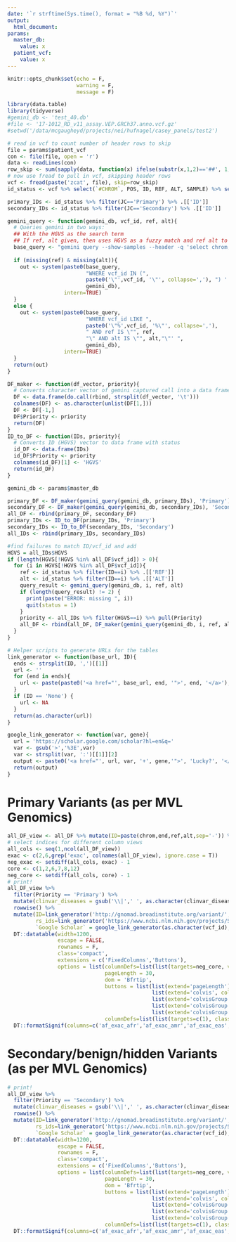 ```yaml
---
date: '`r strftime(Sys.time(), format = "%B %d, %Y")`'
output: 
  html_document:
params:
  master_db:
    value: x
  patient_vcf:
    value: x
---
```

```r
knitr::opts_chunk$set(echo = F,
                      warning = F,
                      message = F)
```

```r
library(data.table)
library(tidyverse)
#gemini_db <- 'test_40.db'
#file <- '17-1012_RD_v11_assay.VEP.GRCh37.anno.vcf.gz'
#setwd('/data/mcgaugheyd/projects/nei/hufnagel/casey_panels/test2')

# read in vcf to count number of header rows to skip
file = params$patient_vcf
con <- file(file, open = 'r')
data <- readLines(con)
row_skip <- sum(sapply(data, function(x) ifelse(substr(x,1,2)=='##', 1,0)))
# now use fread to pull in vcf, skipping header rows
vcf <- fread(paste('zcat', file), skip=row_skip)
id_status <- vcf %>% select(`#CHROM`, POS, ID, REF, ALT, SAMPLE) %>% separate(SAMPLE, c('GT', 'CT', 'JC'), ':')

primary_IDs <- id_status %>% filter(JC=='Primary') %>% .[['ID']]
secondary_IDs <- id_status %>% filter(JC=='Secondary') %>% .[['ID']]

gemini_query <- function(gemini_db, vcf_id, ref, alt){
  # Queries gemini in two ways:
  ## With the HGVS as the search term
  ## If ref, alt given, then uses HGVS as a fuzzy match and ref alt to confirm
  base_query <- "gemini query --show-samples --header -q 'select chrom, start, end, ref, alt, vcf_id, hgvsc, hgvsp, type, gene, impact, rs_ids, pfam_domain, clinvar_diseases, clinvar_ID, clinvar_pathogenic, clinvar_sig, hgmd_overlap, af_exac_afr, af_exac_all af_exac_amr, af_exac_eas, af_exac_nfe af_exac_oth, af_exac_sas, an_exac_all, exac_num_het, exac_num_hom_alt, mis_z, pli, gerp_elements, polyphen_pred, polyphen_score, sift_pred, sift_score, cadd_phred FROM variants "
  
  if (missing(ref) & missing(alt)){
    out <- system(paste0(base_query,
                         "WHERE vcf_id IN (", 
                         paste0('\"',vcf_id, '\"', collapse=','), ") ' ", 
                         gemini_db), 
                  intern=TRUE) 
  }
  else {
    out <- system(paste0(base_query,
                         "WHERE vcf_id LIKE ", 
                         paste0('\"%',vcf_id, '%\"', collapse=','), 
                         " AND ref IS \"", ref, 
                         "\" AND alt IS \"", alt,"\"' ", 
                         gemini_db), 
                  intern=TRUE) 
  }
  return(out)
}

DF_maker <- function(df_vector, priority){
  # Converts character vector of gemini captured call into a data frame
  DF <- data.frame(do.call(rbind, strsplit(df_vector, '\t')))
  colnames(DF) <- as.character(unlist(DF[1,]))
  DF <- DF[-1,] 
  DF$Priority <- priority
  return(DF)
}
ID_to_DF <- function(IDs, priority){
  # Converts ID (HGVS) vector to data frame with status 
  id_DF <- data.frame(IDs)
  id_DF$Priority <- priority
  colnames(id_DF)[1] <- 'HGVS'
  return(id_DF)
}
```

```r
gemini_db <- params$master_db

primary_DF <- DF_maker(gemini_query(gemini_db, primary_IDs), 'Primary')
secondary_DF <- DF_maker(gemini_query(gemini_db, secondary_IDs), 'Secondary')
all_DF <- rbind(primary_DF, secondary_DF)
primary_IDs <- ID_to_DF(primary_IDs, 'Primary')
secondary_IDs <- ID_to_DF(secondary_IDs, 'Secondary')
all_IDs <- rbind(primary_IDs, secondary_IDs)

#find failures to match ID/vcf_id and add
HGVS = all_IDs$HGVS
if (length(HGVS[!HGVS %in% all_DF$vcf_id]) > 0){
  for (i in HGVS[!HGVS %in% all_DF$vcf_id]){
    ref <- id_status %>% filter(ID==i) %>% .[['REF']]
    alt <- id_status %>% filter(ID==i) %>% .[['ALT']]
    query_result <- gemini_query(gemini_db, i, ref, alt)
    if (length(query_result) != 2) {
      print(paste("ERROR: missing ", i)) 
      quit(status = 1)
    }
    priority <- all_IDs %>% filter(HGVS==i) %>% pull(Priority)
    all_DF <- rbind(all_DF, DF_maker(gemini_query(gemini_db, i, ref, alt), priority) )
  }
}
```

```r
# Helper scripts to generate URLs for the tables
link_generator <- function(base_url, ID){
  ends <- strsplit(ID, ',')[[1]]
  url <- ''
  for (end in ends){
    url <- paste(paste0('<a href="', base_url, end, '">', end, '</a>'), url)
  }
  if (ID == 'None') {
    url <- NA
  }
  return(as.character(url))
}

google_link_generator <- function(var, gene){
  url = 'https://scholar.google.com/scholar?hl=en&q='
  var <- gsub('>','%3E',var)
  var <- strsplit(var, ':')[[1]][2]
  output <- paste0('<a href="', url, var, '+', gene,'">', 'Lucky?', '</a>')
  return(output)
}
```

# Primary Variants (as per MVL Genomics)
```r
all_DF_view <- all_DF %>% mutate(ID=paste(chrom,end,ref,alt,sep='-')) %>% select(ID, vcf_id:Priority)
# select indices for different column views
all_cols <- seq(1,ncol(all_DF_view))
exac <- c(2,6,grep('exac', colnames(all_DF_view), ignore.case = T))
neg_exac <- setdiff(all_cols, exac) - 1
core <- c(1,2,6,7,8,12)
neg_core <- setdiff(all_cols, core) - 1
# print!
all_DF_view %>% 
  filter(Priority == 'Primary') %>% 
  mutate(clinvar_diseases = gsub('\\|',' ', as.character(clinvar_diseases))) %>% 
  rowwise() %>% 
  mutate(ID=link_generator('http://gnomad.broadinstitute.org/variant/',as.character(ID)),
         rs_ids=link_generator('https://www.ncbi.nlm.nih.gov/projects/SNP/snp_ref.cgi?rs=',as.character(rs_ids)),
         `Google Scholar` = google_link_generator(as.character(vcf_id), as.character((gene)))) %>% 
  DT::datatable(width=1200, 
                escape = FALSE,
                rownames = F, 
                class='compact', 
                extensions = c('FixedColumns','Buttons'), 
                options = list(columnDefs=list(list(targets=neg_core, visible = FALSE)),
                               pageLength = 30,
                               dom = 'Bfrtip',
                               buttons = list(list(extend='pageLength'),
                                              list(extend='colvis', collectionLayout='four-column'),
                                              list(extend='colvisGroup', text='Core Fields', hide=paste(neg_core, collapse = ','), show = paste(core, collapse = ',')),
                                              list(extend='colvisGroup', text='ExAC', hide=paste(neg_exac,collapse = ','), show = paste(exac, collapse = ',' )),
                                              list(extend='colvisGroup', text='Show All', show = ':hidden' )),
                               columnDefs=list(list(targets=c(1), class="dt-left")))) %>% 
  DT::formatSignif(columns=c('af_exac_afr','af_exac_amr','af_exac_eas','af_exac_oth','af_exac_sas','an_exac_all','mis_z','pli'),3)
```

# Secondary/benign/hidden Variants (as per MVL Genomics)
```r
# print!
all_DF_view %>% 
  filter(Priority == 'Secondary') %>% 
  mutate(clinvar_diseases = gsub('\\|',' ', as.character(clinvar_diseases))) %>% 
  rowwise() %>% 
  mutate(ID=link_generator('http://gnomad.broadinstitute.org/variant/',as.character(ID)),
         rs_ids=link_generator('https://www.ncbi.nlm.nih.gov/projects/SNP/snp_ref.cgi?rs=',as.character(rs_ids)),
         `Google Scholar` = google_link_generator(as.character(vcf_id), as.character((gene)))) %>% 
  DT::datatable(width=1200, 
                escape = FALSE,
                rownames = F, 
                class='compact', 
                extensions = c('FixedColumns','Buttons'), 
                options = list(columnDefs=list(list(targets=neg_core, visible = FALSE)),
                               pageLength = 30,
                               dom = 'Bfrtip',
                               buttons = list(list(extend='pageLength'),
                                              list(extend='colvis', collectionLayout='four-column'),
                                              list(extend='colvisGroup', text='Core Fields', hide=paste(neg_core, collapse = ','), show = paste(core, collapse = ',')),
                                              list(extend='colvisGroup', text='ExAC', hide=paste(neg_exac,collapse = ','), show = paste(exac, collapse = ',' )),
                                              list(extend='colvisGroup', text='Show All', show = ':hidden' )),
                               columnDefs=list(list(targets=c(1), class="dt-left")))) %>% 
  DT::formatSignif(columns=c('af_exac_afr','af_exac_amr','af_exac_eas','af_exac_oth','af_exac_sas','an_exac_all','mis_z','pli'),3)
```
